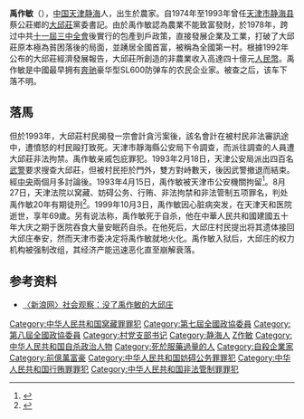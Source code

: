 {{refimprove|time=2015-12-04T08:57:52+00:00}}
'''禹作敏'''（{{bd|1930年|4月3日|1999年|10月3日|catIdx=Y}}），[[中国|中国]][[天津市|天津]][[静海县|静海]]人，出生於農家。自1974年至1993年曾任[[天津市|天津市]][[静海县|静海县]]蔡公莊鄉的[[大邱莊|大邱莊]]黨委書記。由於禹作敏認為農業不能致富發財，於1978年，跨过中共[[十一屆三中全會|十一屆三中全會]]後實行的包產到戶政策，直接發展企業及工業，打破了大邱莊原本極為貧困落後的局面，並踴居全國首富{{cn}}，被稱為全國第一村{{cn}}。根據1992年公布的大邱莊經濟發展報告，大邱莊所創造的非農業收入高達四十億元[[人民幣|人民幣]]。禹作敏是中國最早拥有[[奔驰|奔驰]]豪华型SL600防弹车的农民企业家。被查之后，该车下落不明。

==落馬==
但於1993年，大邱莊村民揭發一宗會計貪污案後，該名會計在被村民非法審訊途中，遭憤怒的村民毆打致死。天津市靜海縣公安局下令調查，而派往調查的人員遭大邱莊非法拘禁。禹作敏亲戚包庇罪犯。1993年2月18日，天津公安局派出四百名[[武警|武警]]要求搜查大邱莊，但被村民拒於門外，雙方對峙數天，後因武警撤退而結束。經[[中共中央|中央]]兩個月多討論後。1993年4月15日，禹作敏被天津市公安機關拘留<ref>{{Cite web|title=「我不該斷絕了跟禹作敏的關係」_南方周末_雜誌頻道_新浪網-北美|url=http://magazine.sina.com/bg/nfweekend/20090220/2009-02-19/ba67453.html|accessdate=2019-05-31|work=magazine.sina.com}}</ref>。8月27日，天津法院以窝藏、妨碍公务、行贿、非法拘禁和非法管制五项罪名，判处禹作敏20年有期徒刑<ref>{{Cite web|title=禹作敏 大邱莊事件 大邱莊“莊主”禹作敏興衰之謎 @ RECORD :: 痞客邦 ::|url=http://newgoodlooking.pixnet.net/blog/post/127492923|accessdate=2019-05-31|last=simon (newgoodlooking)|work=RECORD|language=zh-TW}}</ref>。1999年10月3日，禹作敏因心脏病突发，在天津天和医院逝世，享年69歲。另有说法称，禹作敏死于自杀，他在中華人民共和國建國五十年大庆之期于医院吞食大量安眠药自杀。在他死后，大邱庄村民提出将其遗体接回大邱庄奉安，然而天津市委决定将禹作敏就地火化。禹作敏入狱后，大邱庄的权力机构被强制改组，其经济产能迅速恶化直至崩解衰落。

==参考资料==
{{reflist}}
*[http://news.sina.com.cn/china/1999-11-6/29198.html 〈新浪网〉社会观察：没了禹作敏的大邱庄]
{{DEFAULTSORT:Yu禹}}
[[Category:中华人民共和国窝藏罪罪犯|Category:中华人民共和国窝藏罪罪犯]]
[[Category:第七屆全國政協委員|Category:第七屆全國政協委員]]
[[Category:第八屆全國政協委員|Category:第八屆全國政協委員]]
[[Category:村党支部书记|Category:村党支部书记]]
[[Category:静海人|Category:静海人]]
[[Category:禹姓|Z作敏]]
[[Category:中华人民共和国自杀政治人物|Category:中华人民共和国自杀政治人物]]
[[Category:死於服藥過量的人|Category:死於服藥過量的人]]
[[Category:自殺企業家|Category:自殺企業家]]
[[Category:前億萬富豪|Category:前億萬富豪]]
[[Category:中华人民共和国妨碍公务罪罪犯|Category:中华人民共和国妨碍公务罪罪犯]]
[[Category:中华人民共和国行贿罪罪犯|Category:中华人民共和国行贿罪罪犯]]
[[Category:中华人民共和国非法管制罪罪犯|Category:中华人民共和国非法管制罪罪犯]]